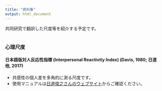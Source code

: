 ```yaml
---
title: "資料集"
output: html_document
---
```


共同研究で翻訳した尺度等を紹介する予定です。
<br/><br/>

### 心理尺度

#### 日本語版対人反応性指標 (Interpersonal Reactivity Index)  (Davis, 1980; 日道他, 2017)
- 共感性の個人差を多角的に測る尺度です。
- 使用マニュアルは<a href="https://sites.google.com/site/toshiyukihimichi/iri-j?authuser=0" target="_blank">日道俊之さんのウェブサイト</a>からご確認ください。

